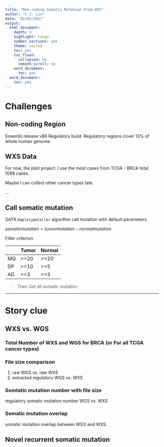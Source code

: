```yaml
---
title: "Non-coding Somatic Mutation From WXS"
author: "C.J. Liu"
date: "02/02/2017"
output:
  html_document:
    depth: 3
    highlight: tango
    number_sections: yes
    theme: united
    toc: yes
    toc_float:
      collapsed: no
      smooth_scroll: no
    word_document:
      toc: yes
  word_document:
    toc: yes
---
```


# Challenges

## Non-coding Region
Ensembl release v86 Regulatory build. Regulatory regions cover 13% of whole human genome.

## WXS Data
For now, the pilot project. I use the most cases from TCGA - BRCA total 1098 cases.

Maybe I can collect other cancer types late.

...

## Call somatic mutation
GATK `HaplotypeCaller` algorithm call mutation with default parameters.

$somatic mutation = tumor mutation - normal mutation$

Filter criterion

||Tumor|Normal|
|---|---|---|
|MQ|>=20|>=20|
|DP|>=10|>=5|
|AD|>=3|>=3|

> Then Get all somatic mutation

**********************************

# Story clue

## WXS vs. WGS

### Total Number of WXS and WGS for BRCA (or For all TCGA cancer types)

### File size comparison

1. raw WGS vs. raw WXS
2. extracted regulatory WGS vs. WXS

### Somtatic mutation number with file size
regulatory somatic mutation number WGS vs. WXS

### Somatic mutation overlap
somatic mutation overlap between WGX and WXS.


## Novel recurrent somatic mutation


















